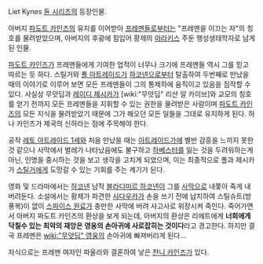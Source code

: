 Liet Kynes
[[듄 시리즈]]의 등장인물.

아버지 [[파도트 카인즈]]의 유지를 이어받아 [[프레멘]]들로부터는 "프레멘을 이끄는 자"의 칭호를 물려받았으며, 아버지의 후광에 힘입어 황제의 [[아라키스]] 주둔 행성생태학자로 남게 된 인물.

[[파도트 카인즈]]가 프레멘들에게 기여한 업적이 너무나 크기에 프레멘들 역시 그를 믿고 따르는 듯 하다. 스틸거와 [[폴 아트레이드]]가 [[하코넨]]으로부터 탈출하여 두번째로 만났을 때의 이야기로 이루어 보면 모든 프레멘들이 그의 통제하에 움직이고 있음을 짐작할 수 있다. 사실상 무앗딥과 [[레이디 제시카]]가 [wiki:"무앗딥" 리산 알 카이브]와 교모의 칭호를 얻기 전까지 모든 프레멘들을 지휘할 수 있는 권한을 물려받은 사람이며 [[파도트 카인즈]]의 모든 지식을 물려받았기 때문에 그가 해오던 모든 일들을 그대로 유지하게 된다. 허나 카인즈가 제국의 신하라는 점에 주목해야 한다.

공작 [[레토 아트레이드 1세]]와 처음 만났을 때는 [[아트레이드]]가에 별반 감흥을 느끼지 못한 것 같으나 사막에서 벌레가 나타났음에도 불구하고 [[하베스터]]를 잃는 것을 두려워하는게 아닌, 인명을 중시하는 것을 보고 생각을 고치게 되었으며, 이는 최종적으로 폴과 제시카가 [[스틸거]]에게 도망갈 수 있는 기회를 주는 계기가 된다.

영화 및 드라마에서는 [[하코넨]] 남작 [[블라디미르 하코넨]]이 그를 [[사막]]으로 내쫓아 죽게 내버려둔다. 소설에서는 황제가 파견한 [[사다우카]]가 손을 쓰기 전에 납치하여 스틸슈트(방풍복)이 없이 [[스파이스 원료]]가 충만한 사막에 버려 사고사로 위장시켜 죽인다.  죽어가면서 아버지 파도트 카인즈의 환상을 보게 되는데, 아버지의 환상은 리에트에게 '''너희에게 닥칠수 있는 최악의 재앙은 영웅의 손아귀에 사로잡히는 것이다'''라고 경고한다.  하지만 결국 프레멘은 [[wiki:"무앗딥" 영웅]]의 손아귀에 빠져버리게 된다...

자식으로는 프레멘 여자인 파울라와 결혼하여 낳은 [[챤니 카인즈]]가 있다.
